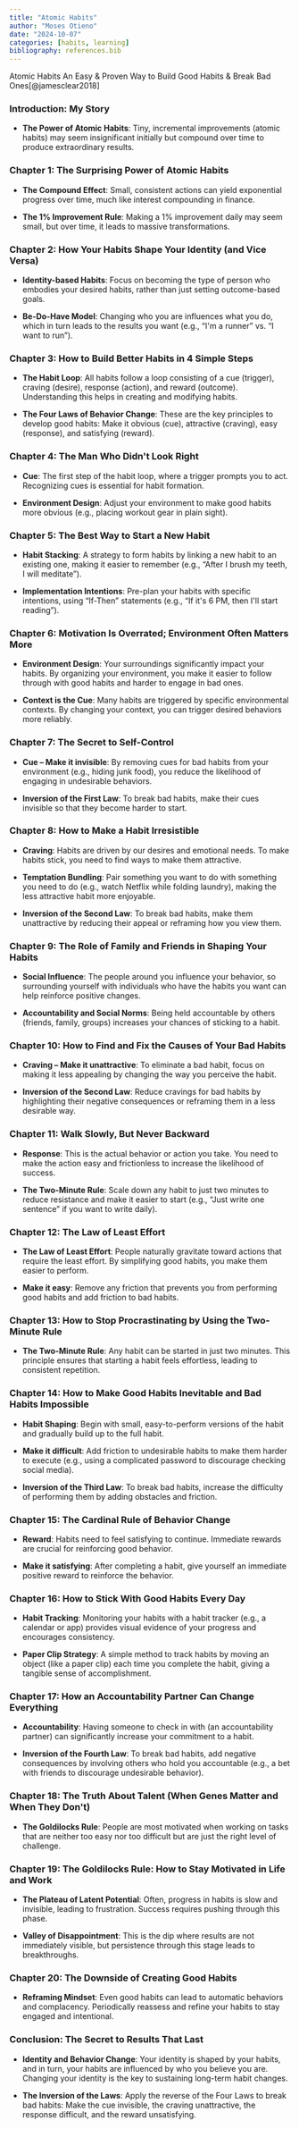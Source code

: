 ```yaml
---
title: "Atomic Habits"
author: "Moses Otieno"
date: "2024-10-07"
categories: [habits, learning]
bibliography: references.bib
---
```


Atomic Habits An Easy & Proven Way to Build Good Habits & Break Bad Ones[@jamesclear2018]

### **Introduction: My Story**

-   **The Power of Atomic Habits**: Tiny, incremental improvements (atomic habits) may seem insignificant initially but compound over time to produce extraordinary results.

### **Chapter 1: The Surprising Power of Atomic Habits**

-   **The Compound Effect**: Small, consistent actions can yield exponential progress over time, much like interest compounding in finance.

-   **The 1% Improvement Rule**: Making a 1% improvement daily may seem small, but over time, it leads to massive transformations.

### **Chapter 2: How Your Habits Shape Your Identity (and Vice Versa)**

-   **Identity-based Habits**: Focus on becoming the type of person who embodies your desired habits, rather than just setting outcome-based goals.

-   **Be-Do-Have Model**: Changing who you are influences what you do, which in turn leads to the results you want (e.g., "I\'m a runner" vs. "I want to run").

### **Chapter 3: How to Build Better Habits in 4 Simple Steps**

-   **The Habit Loop**: All habits follow a loop consisting of a cue (trigger), craving (desire), response (action), and reward (outcome). Understanding this helps in creating and modifying habits.

-   **The Four Laws of Behavior Change**: These are the key principles to develop good habits: Make it obvious (cue), attractive (craving), easy (response), and satisfying (reward).

### **Chapter 4: The Man Who Didn\'t Look Right**

-   **Cue**: The first step of the habit loop, where a trigger prompts you to act. Recognizing cues is essential for habit formation.

-   **Environment Design**: Adjust your environment to make good habits more obvious (e.g., placing workout gear in plain sight).

### **Chapter 5: The Best Way to Start a New Habit**

-   **Habit Stacking**: A strategy to form habits by linking a new habit to an existing one, making it easier to remember (e.g., "After I brush my teeth, I will meditate").

-   **Implementation Intentions**: Pre-plan your habits with specific intentions, using "If-Then" statements (e.g., "If it\'s 6 PM, then I\'ll start reading").

### **Chapter 6: Motivation Is Overrated; Environment Often Matters More**

-   **Environment Design**: Your surroundings significantly impact your habits. By organizing your environment, you make it easier to follow through with good habits and harder to engage in bad ones.

-   **Context is the Cue**: Many habits are triggered by specific environmental contexts. By changing your context, you can trigger desired behaviors more reliably.

### **Chapter 7: The Secret to Self-Control**

-   **Cue -- Make it invisible**: By removing cues for bad habits from your environment (e.g., hiding junk food), you reduce the likelihood of engaging in undesirable behaviors.

-   **Inversion of the First Law**: To break bad habits, make their cues invisible so that they become harder to start.

### **Chapter 8: How to Make a Habit Irresistible**

-   **Craving**: Habits are driven by our desires and emotional needs. To make habits stick, you need to find ways to make them attractive.

-   **Temptation Bundling**: Pair something you want to do with something you need to do (e.g., watch Netflix while folding laundry), making the less attractive habit more enjoyable.

-   **Inversion of the Second Law**: To break bad habits, make them unattractive by reducing their appeal or reframing how you view them.

### **Chapter 9: The Role of Family and Friends in Shaping Your Habits**

-   **Social Influence**: The people around you influence your behavior, so surrounding yourself with individuals who have the habits you want can help reinforce positive changes.

-   **Accountability and Social Norms**: Being held accountable by others (friends, family, groups) increases your chances of sticking to a habit.

### **Chapter 10: How to Find and Fix the Causes of Your Bad Habits**

-   **Craving -- Make it unattractive**: To eliminate a bad habit, focus on making it less appealing by changing the way you perceive the habit.

-   **Inversion of the Second Law**: Reduce cravings for bad habits by highlighting their negative consequences or reframing them in a less desirable way.

### **Chapter 11: Walk Slowly, But Never Backward**

-   **Response**: This is the actual behavior or action you take. You need to make the action easy and frictionless to increase the likelihood of success.

-   **The Two-Minute Rule**: Scale down any habit to just two minutes to reduce resistance and make it easier to start (e.g., "Just write one sentence" if you want to write daily).

### **Chapter 12: The Law of Least Effort**

-   **The Law of Least Effort**: People naturally gravitate toward actions that require the least effort. By simplifying good habits, you make them easier to perform.

-   **Make it easy**: Remove any friction that prevents you from performing good habits and add friction to bad habits.

### **Chapter 13: How to Stop Procrastinating by Using the Two-Minute Rule**

-   **The Two-Minute Rule**: Any habit can be started in just two minutes. This principle ensures that starting a habit feels effortless, leading to consistent repetition.

### **Chapter 14: How to Make Good Habits Inevitable and Bad Habits Impossible**

-   **Habit Shaping**: Begin with small, easy-to-perform versions of the habit and gradually build up to the full habit.

-   **Make it difficult**: Add friction to undesirable habits to make them harder to execute (e.g., using a complicated password to discourage checking social media).

-   **Inversion of the Third Law**: To break bad habits, increase the difficulty of performing them by adding obstacles and friction.

### **Chapter 15: The Cardinal Rule of Behavior Change**

-   **Reward**: Habits need to feel satisfying to continue. Immediate rewards are crucial for reinforcing good behavior.

-   **Make it satisfying**: After completing a habit, give yourself an immediate positive reward to reinforce the behavior.

### **Chapter 16: How to Stick With Good Habits Every Day**

-   **Habit Tracking**: Monitoring your habits with a habit tracker (e.g., a calendar or app) provides visual evidence of your progress and encourages consistency.

-   **Paper Clip Strategy**: A simple method to track habits by moving an object (like a paper clip) each time you complete the habit, giving a tangible sense of accomplishment.

### **Chapter 17: How an Accountability Partner Can Change Everything**

-   **Accountability**: Having someone to check in with (an accountability partner) can significantly increase your commitment to a habit.

-   **Inversion of the Fourth Law**: To break bad habits, add negative consequences by involving others who hold you accountable (e.g., a bet with friends to discourage undesirable behavior).

### **Chapter 18: The Truth About Talent (When Genes Matter and When They Don\'t)**

-   **The Goldilocks Rule**: People are most motivated when working on tasks that are neither too easy nor too difficult but are just the right level of challenge.

### **Chapter 19: The Goldilocks Rule: How to Stay Motivated in Life and Work**

-   **The Plateau of Latent Potential**: Often, progress in habits is slow and invisible, leading to frustration. Success requires pushing through this phase.

-   **Valley of Disappointment**: This is the dip where results are not immediately visible, but persistence through this stage leads to breakthroughs.

### **Chapter 20: The Downside of Creating Good Habits**

-   **Reframing Mindset**: Even good habits can lead to automatic behaviors and complacency. Periodically reassess and refine your habits to stay engaged and intentional.

### **Conclusion: The Secret to Results That Last**

-   **Identity and Behavior Change**: Your identity is shaped by your habits, and in turn, your habits are influenced by who you believe you are. Changing your identity is the key to sustaining long-term habit changes.

-   **The Inversion of the Laws**: Apply the reverse of the Four Laws to break bad habits: Make the cue invisible, the craving unattractive, the response difficult, and the reward unsatisfying.
